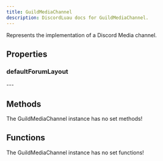 ```yaml
---
title: GuildMediaChannel
description: DiscordLuau docs for GuildMediaChannel.
---
```

[//]: # (This file was automatically compiled through the Generator luau code under this repository)
[//]: # (if you want to edit the documentation of discord-luau, please write changes)
[//]: # (to the discord-luau repository itself, we extract the comments from discord-luau and translate)
[//]: # (them into markdown files that Nextra can interpret!)

[//]: # (----- DOCUMENT IMPORTS ----- )


[//]: # (----- DOCUMENT DESCRIPTION ----- )

Represents the implementation of a Discord Media channel.

[//]: # (----- DOCUMENT PROPERTIES ----- )

## Properties

### defaultForumLayout

<LuaProperty name="GuildMediaChannel.defaultForumLayout" type="number" />
---
	

[//]: # (----- DOCUMENT METHODS ----- )

## Methods

The GuildMediaChannel instance has no set methods!

[//]: # (----- DOCUMENT FUNCTIONS ----- )

## Functions

The GuildMediaChannel instance has no set functions!

